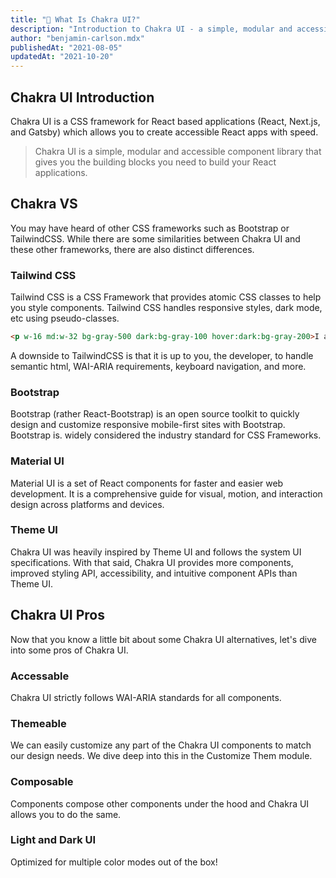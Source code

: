 ```yaml
---
title: "👶 What Is Chakra UI?"
description: "Introduction to Chakra UI - a simple, modular and accessible component library for React based apps."
author: "benjamin-carlson.mdx"
publishedAt: "2021-08-05"
updatedAt: "2021-10-20"
---
```


## Chakra UI Introduction

Chakra UI is a CSS framework for React based applications (React, Next.js, and Gatsby) which allows you to create accessible React apps with speed.

> Chakra UI is a simple, modular and accessible component library that gives you the building blocks you need to build your React applications.

## Chakra VS

You may have heard of other CSS frameworks such as Bootstrap or TailwindCSS. While there are some similarities between Chakra UI and these other frameworks, there are also distinct differences.

### Tailwind CSS

Tailwind CSS is a CSS Framework that provides atomic CSS classes to help you style components. Tailwind CSS handles responsive styles, dark mode, etc using pseudo-classes.

```html
<p w-16 md:w-32 bg-gray-500 dark:bg-gray-100 hover:dark:bg-gray-200>I am text</p>
```

A downside to TailwindCSS is that it is up to you, the developer, to handle semantic html, WAI-ARIA requirements, keyboard navigation, and more.

### Bootstrap

Bootstrap (rather React-Bootstrap) is an open source toolkit to quickly design and customize responsive mobile-first sites with Bootstrap. Bootstrap is. widely considered the industry standard for CSS Frameworks.

### Material UI

Material UI is a set of React components for faster and easier web development. It is a comprehensive guide for visual, motion, and interaction design across platforms and devices.

### Theme UI

Chakra UI was heavily inspired by Theme UI and follows the system UI specifications. With that said, Chakra UI provides more components, improved styling API, accessibility, and intuitive component APIs than Theme UI.

## Chakra UI Pros

Now that you know a little bit about some Chakra UI alternatives, let's dive into some pros of Chakra UI.

### Accessable

Chakra UI strictly follows WAI-ARIA standards for all components.

### Themeable

We can easily customize any part of the Chakra UI components to match our design needs. We dive deep into this in the Customize Them module.

### Composable

Components compose other components under the hood and Chakra UI allows you to do the same.

### Light and Dark UI

Optimized for multiple color modes out of the box!